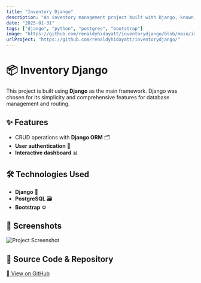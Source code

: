 ```yaml
---
title: "Inventory Django"
description: "An inventory management project built with Django, known for its simplicity and comprehensive features."
date: "2025-01-31"
tags: ["django", "python", "postgres", "bootstrap"]
image: "https://github.com/renaldyhidayatt/inventorydjango/blob/main/images/Demo.png?raw=true"
urlProject: "https://github.com/renaldyhidayatt/inventorydjango/"
---
```


# 📦 Inventory Django

This project is built using **Django** as the main framework. Django was chosen for its simplicity and comprehensive features for database management and routing.

## ✨ Features

- CRUD operations with **Django ORM** 🗂️
- **User authentication** 🔐
- **Interactive dashboard** 📊

## 🛠 Technologies Used

- **Django** 🦄
- **PostgreSQL** 🗃️
- **Bootstrap** ⚙️

## 📸 Screenshots

![Project Screenshot](https://github.com/renaldyhidayatt/inventorydjango/blob/main/images/Demo.png?raw=true)

## 🔗 Source Code & Repository

[📌 View on GitHub](https://github.com/renaldyhidayatt/inventorydjango/)
